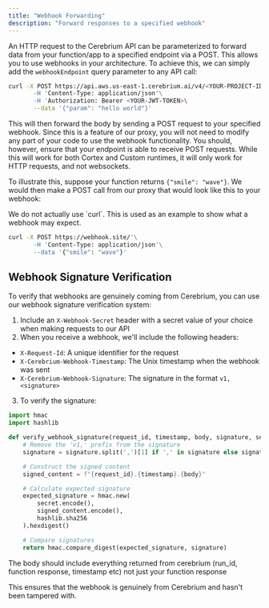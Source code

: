 ```yaml
---
title: "Webhook Forwarding"
description: "Forward responses to a specified webhook"
---
```


An HTTP request to the Cerebrium API can be parameterized to forward data from your function/app to a specified endpoint via a POST.
This allows you to use webhooks in your architecture. To achieve this, we can simply add the `webhookEndpoint`
query parameter to any API call:

```bash
curl -X POST https://api.aws.us-east-1.cerebrium.ai/v4/<YOUR-PROJECT-ID>/<YOUR-APP>/run?webhookEndpoint=https%3A%2F%2Fwebhook.site%2F'\
       -H 'Content-Type: application/json'\
       -H 'Authorization: Bearer <YOUR-JWT-TOKEN>\
       --data '{"param": "hello world"}'
```

This will then forward the body by sending a POST request to your specified webhook. Since this is
a feature of our proxy, you will not need to modify any part of your code to use the webhook
functionality. You should, however, ensure that your endpoint is able to receive POST requests. While
this will work for both Cortex and Custom runtimes, it will only work for HTTP requests, and not websockets.

To illustrate this, suppose your function returns `{"smile": "wave"}`. We would then make a POST call from
our proxy that would look like this to your webhook:

<Note>
  We do not actually use `curl`. This is used as an example to show what a
  webhook may expect.
</Note>

```bash
curl -X POST https://webhook.site/'\
       -H 'Content-Type: application/json'\
       --data '{"smile": "wave"}'
```

## Webhook Signature Verification

To verify that webhooks are genuinely coming from Cerebrium, you can use our webhook signature verification system:

1. Include an `X-Webhook-Secret` header with a secret value of your choice when making requests to our API
2. When you receive a webhook, we'll include the following headers:

- `X-Request-Id`: A unique identifier for the request
- `X-Cerebrium-Webhook-Timestamp`: The Unix timestamp when the webhook was sent
- `X-Cerebrium-Webhook-Signature`: The signature in the format `v1,<signature>`

3. To verify the signature:

```python
import hmac
import hashlib

def verify_webhook_signature(request_id, timestamp, body, signature, secret):
    # Remove the 'v1,' prefix from the signature
    signature = signature.split(',')[1] if ',' in signature else signature

    # Construct the signed content
    signed_content = f"{request_id}.{timestamp}.{body}"

    # Calculate expected signature
    expected_signature = hmac.new(
        secret.encode(),
        signed_content.encode(),
        hashlib.sha256
    ).hexdigest()

    # Compare signatures
    return hmac.compare_digest(expected_signature, signature)
```

<Note>
  The body should include everything returned from cerebrium (run_id, function
  response, timestamp etc) not just your function response
</Note>

This ensures that the webhook is genuinely from Cerebrium and hasn't been tampered with.
